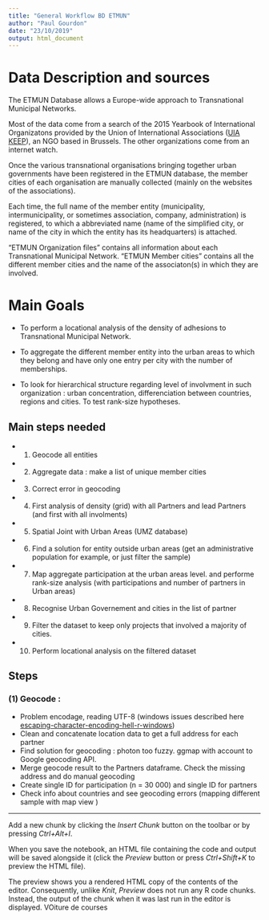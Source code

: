 ```yaml
---
title: "General Workflow BD ETMUN"
author: "Paul Gourdon"
date: "23/10/2019"
output: html_document
---
```

# Data Description and sources

The ETMUN Database allows a Europe-wide approach to Transnational Municipal Networks.

Most of the data come from a search of the 2015 Yearbook of International Organizatons provided by the Union of International Associations ([UIA KEEP](https://uia.org/)), an NGO based in Brussels. The other organizations come from an internet watch. 

Once the various transnational organisations bringing together urban governments have been registered in the ETMUN database, the member cities of each organisation are manually collected (mainly on the websites of the associations).

Each time, the full name of the member entity (municipality, intermunicipality, or sometimes association, company, administration) is registered, to which a abbreviated name (name of the simplified city, or name of the city in which the entity has its headquarters) is attached.

 
"ETMUN Organization files" contains all information about each Transnational Municipal Network.
"ETMUN Member cities" contains all the different member cities and the name of the associaton(s) in which they are involved. 


# Main Goals

- To perform a locational analysis of the density of adhesions to Transnational Municipal Network.

- To aggregate the different member entity into the urban areas to which they belong and have only one entry per city with the number of memberships.

- To look for hierarchical structure regarding level of involvment in such organization : urban concentration, differenciation between countries, regions and cities. To test rank-size hypotheses.


## Main steps needed

- (1) Geocode all entities 
- (2) Aggregate data : make a list of unique member cities
- (3) Correct error in geocoding
- (4) First analysis of density (grid) with all Partners and lead Partners (and first with all involments)
- (5) Spatial Joint with Urban Areas (UMZ database)
- (6) Find a solution for entity outside urban areas (get an administrative population for example, or just filter the sample)
- (7) Map aggregate participation at the urban areas level. and performe rank-size analysis (with participations and number of partners in Urban areas)
- (8) Recognise Urban Governement and cities in the list of partner
- (9) Filter the dataset to keep only projects that involved a majority of cities.
- (10) Perform locational analysis on the filtered dataset

## Steps

### (1) Geocode :
- Problem encodage, reading UTF-8 (windows issues described here [escaping-character-encoding-hell-r-windows](https://dss.iq.harvard.edu/blog/escaping-character-encoding-hell-r-windows))
- Clean and concatenate location data to get a full address for each partner
- Find solution for geocoding : photon too fuzzy. ggmap with account to Google geocoding API.
- Merge geocode result to the Partners dataframe. Check the missing address and do manual geocoding
- Create single ID for participation (n = 30 000) and single ID for partners
- Check info about countries and see geocoding errors (mapping different sample with map view )

---



Add a new chunk by clicking the *Insert Chunk* button on the toolbar or by pressing *Ctrl+Alt+I*.

When you save the notebook, an HTML file containing the code and output will be saved alongside it (click the *Preview* button or press *Ctrl+Shift+K* to preview the HTML file).

The preview shows you a rendered HTML copy of the contents of the editor. Consequently, unlike *Knit*, *Preview* does not run any R code chunks. Instead, the output of the chunk when it was last run in the editor is displayed.
VOiture de courses

